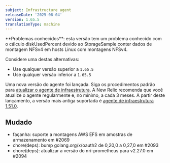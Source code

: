 ```yaml
---
subject: Infrastructure agent
releaseDate: '2025-08-04'
version: 1.65.5
translationType: machine
---
```


<Callout variant="caution">
  **Problemas conhecidos**: esta versão tem um problema conhecido com o cálculo diskUsedPercent devido ao StorageSample conter dados de montagem NFSv4 em hosts Linux com montagens NFSv4.
</Callout>

Considere uma destas alternativas:

* Use qualquer versão superior a `1.65.5`
* Use qualquer versão inferior a `1.65.5`

Uma nova versão do agente foi lançada. Siga os procedimentos padrão para [atualizar o agente de infraestrutura](https://docs.newrelic.com/docs/infrastructure/install-configure-manage-infrastructure/update-or-uninstall/update-infrastructure-agent). A New Relic recomenda que você atualize o agente regularmente e, no mínimo, a cada 3 meses. A partir deste lançamento, a versão mais antiga suportada é [agente de infraestrutura 1.51.0](https://docs.newrelic.com/docs/release-notes/infrastructure-release-notes/infrastructure-agent-release-notes/new-relic-infrastructure-agent-1510/).

## Mudado

* façanha: suporte a montagens AWS EFS em amostras de armazenamento em #2069
* chore(deps): bump golang.org/x/oauth2 de 0,20,0 a 0,27,0 em #2093
* chore(deps): atualizar a versão do nri-prometheus para v2.27.0 em #2094